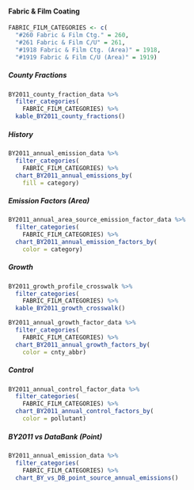 #### Fabric & Film Coating {#petprod-coat-indcom-fabric-film}

```r
FABRIC_FILM_CATEGORIES <- c(
  "#260 Fabric & Film Ctg." = 260,
  "#261 Fabric & Film C/U" = 261,
  "#1918 Fabric & Film Ctg. (Area)" = 1918,
  "#1919 Fabric & Film C/U (Area)" = 1919)
```

##### County Fractions {-}

```r
BY2011_county_fraction_data %>%
  filter_categories(
    FABRIC_FILM_CATEGORIES) %>%
  kable_BY2011_county_fractions()
```

##### History {-}

```r
BY2011_annual_emission_data %>%
  filter_categories(
    FABRIC_FILM_CATEGORIES) %>%
  chart_BY2011_annual_emissions_by(
    fill = category) 
```

##### Emission Factors (Area) {-}

```r
BY2011_annual_area_source_emission_factor_data %>%
  filter_categories(
    FABRIC_FILM_CATEGORIES) %>%
  chart_BY2011_annual_emission_factors_by(
    color = category)
```

##### Growth {-}

```r
BY2011_growth_profile_crosswalk %>%
  filter_categories(
    FABRIC_FILM_CATEGORIES) %>%
  kable_BY2011_growth_crosswalk()
```

```r
BY2011_annual_growth_factor_data %>%
  filter_categories(
    FABRIC_FILM_CATEGORIES) %>%
  chart_BY2011_annual_growth_factors_by(
    color = cnty_abbr) 
```

##### Control {-}

```r
BY2011_annual_control_factor_data %>%
  filter_categories(
    FABRIC_FILM_CATEGORIES) %>%
  chart_BY2011_annual_control_factors_by(
    color = pollutant) 
```

##### BY2011 vs DataBank (Point) {-}

```r
BY2011_annual_emission_data %>%
  filter_categories(
    FABRIC_FILM_CATEGORIES) %>%
  chart_BY_vs_DB_point_source_annual_emissions()
```
